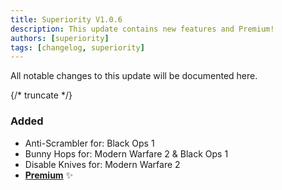 ```yaml
---
title: Superiority V1.0.6
description: This update contains new features and Premium!
authors: [superiority]
tags: [changelog, superiority]
---
```


All notable changes to this update will be documented here.

{/* truncate */}

### Added
- Anti-Scrambler for: Black Ops 1
- Bunny Hops for: Modern Warfare 2 & Black Ops 1
- Disable Knives for: Modern Warfare 2
- **[Premium](/superiority/premium)** ✨